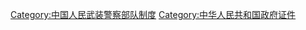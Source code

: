 {{Catmore}}

[[Category:中国人民武装警察部队制度|Category:中国人民武装警察部队制度]]
[[Category:中华人民共和国政府证件|Category:中华人民共和国政府证件]]